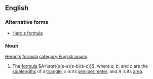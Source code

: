 ==English==
{{wikipedia}}
===Alternative forms===
*[[Hero's formula]]
===Noun===
[[Heron]][[-'s|'s]] [[formula]] {{singulare tantum}}[[category:English nouns]]
#The [[formula]] <math>A=\sqrt{s(s-a)(s-b)(s-c)}</math>, where ''a'', ''b'', and ''c'' are the [[sidelength]]s of a [[triangle]], ''s'' is its [[semiperimeter]], and ''A'' is its [[area]].